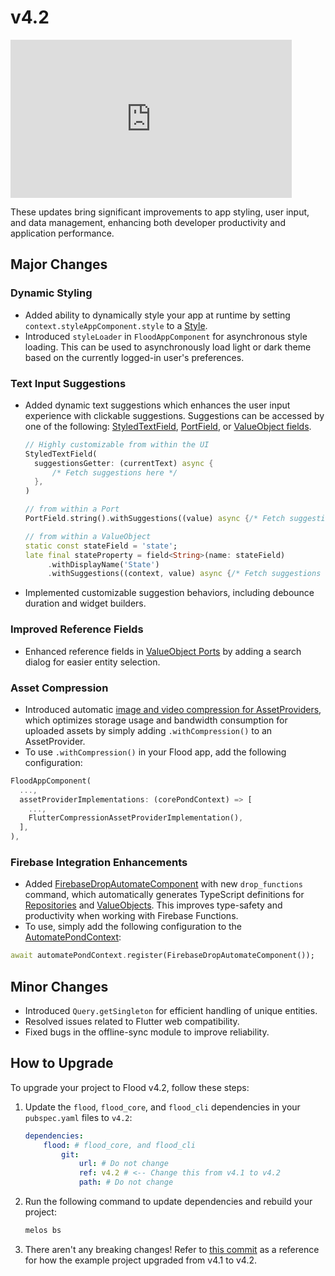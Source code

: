 # v4.2

<iframe
    width="450"
    height="253"
    src="https://www.youtube.com/embed/cunWU4t0DKU?si=SSXKDp7Mm8yMjLVG"
    title="YouTube video player"
    frameborder="0"
    allow="accelerometer; autoplay; clipboard-write; encrypted-media; gyroscope; picture-in-picture; web-share"
    referrerpolicy="strict-origin-when-cross-origin"
    allowfullscreen
></iframe>

These updates bring significant improvements to app styling, user input, and data management, enhancing both developer productivity and application performance.

## Major Changes

### Dynamic Styling

-   Added ability to dynamically style your app at runtime by setting `context.styleAppComponent.style` to a [Style](/style).
-   Introduced `styleLoader` in `FloodAppComponent` for asynchronous style loading. This can be used to asynchronously load light or dark theme based on the currently logged-in user's preferences.

### Text Input Suggestions

-   Added dynamic text suggestions which enhances the user input experience with clickable suggestions. Suggestions can be accessed by one of the following: [StyledTextField](/style/input#styledtextfield), [PortField](/port#fields), or [ValueObject fields](/drop/value-objects-and-entities#valueobjects).

    ```dart
    // Highly customizable from within the UI
    StyledTextField(
      suggestionsGetter: (currentText) async {
          /* Fetch suggestions here */
      },
    )

    // from within a Port
    PortField.string().withSuggestions((value) async {/* Fetch suggestions here */})

    // from within a ValueObject
    static const stateField = 'state';
    late final stateProperty = field<String>(name: stateField)
         .withDisplayName('State')
         .withSuggestions((context, value) async {/* Fetch suggestions here */});
    ```

-   Implemented customizable suggestion behaviors, including debounce duration and widget builders.

### Improved Reference Fields

-   Enhanced reference fields in [ValueObject Ports](/drop/ui-and-hooks#reference-fields) by adding a search dialog for easier entity selection.

### Asset Compression

-   Introduced automatic [image and video compression for AssetProviders](/asset#asset-compression), which optimizes storage usage and bandwidth consumption for uploaded assets by simply adding `.withCompression()` to an AssetProvider.
-   To use `.withCompression()` in your Flood app, add the following configuration:

```dart filename="example/lib/main.dart" {5}
FloodAppComponent(
  ...,
  assetProviderImplementations: (corePondContext) => [
    ...,
    FlutterCompressionAssetProviderImplementation(),
  ],
),
```

### Firebase Integration Enhancements

-   Added [FirebaseDropAutomateComponent](/automate/firebase-drop) with new `drop_functions` command, which automatically generates TypeScript definitions for [Repositories](/drop/repositories-and-security#repositories) and [ValueObjects](/drop/value-objects-and-entities#valueobjects). This improves type-safety and productivity when working with Firebase Functions.
-   To use, simply add the following configuration to the [AutomatePondContext](/pond/automate.mdx):

```dart filename="example_core/tool/automate.dart"
await automatePondContext.register(FirebaseDropAutomateComponent());
```

## Minor Changes

-   Introduced `Query.getSingleton` for efficient handling of unique entities.
-   Resolved issues related to Flutter web compatibility.
-   Fixed bugs in the offline-sync module to improve reliability.

## How to Upgrade

To upgrade your project to Flood v4.2, follow these steps:

1. Update the `flood`, `flood_core`, and `flood_cli` dependencies in your `pubspec.yaml` files to `v4.2`:

    ```yaml
    dependencies:
        flood: # flood_core, and flood_cli
            git:
                url: # Do not change
                ref: v4.2 # <-- Change this from v4.1 to v4.2
                path: # Do not change
    ```

2. Run the following command to update dependencies and rebuild your project:

    ```bash
    melos bs
    ```

3. There aren't any breaking changes! Refer to [this commit](https://github.com/JLogical-Apps/flood-example/commit/61393fbef158472d2908091686aecfcc1e78354c) as a reference for how the example project upgraded from v4.1 to v4.2.
